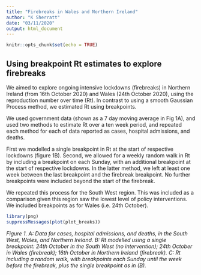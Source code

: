 ```yaml
---
title: "Firebreaks in Wales and Northern Ireland"
author: "K Sherratt"
date: "03/11/2020"
output: html_document
---
```


```r
knitr::opts_chunk$set(echo = TRUE)
```

## Using breakpoint Rt estimates to explore firebreaks

We aimed to explore ongoing intensive lockdowns (firebreaks) in Northern Ireland (from 16th October 2020) and Wales (24th October 2020), using the reproduction number over time (Rt). In contrast to using a smooth Gaussian Process method, we estimated Rt using breakpoints.

We used government data (shown as a 7 day moving average in Fig 1A), and used two methods to estimate Rt over a ten week period, and repeated each method for each of data reported as cases, hospital admissions, and deaths.

First we modelled a single breakpoint in Rt at the start of respective lockdowns (figure 1B). Second, we allowed for a weekly random walk in Rt by including a breakpoint on each Sunday, with an additional breakpoint at the start of respective lockdowns. In the latter method, we left at least one week between the last breakpoint and the firebreak breakpoint. No further breakpoints were included beyond the start of the firebreak.

We repeated this process for the South West region. This was included as a comparison given this region saw the lowest level of policy interventions. We included breakpoints as for Wales (i.e. 24th October).

```r
library(png)
suppressMessages(plot(plot_breaks))
```

*Figure 1. A: Data for cases, hospital admissions, and deaths, in the South West, Wales, and Northern Ireland. B: Rt modelled using a single breakpoint: 24th October in the South West (no intervention); 24th October in Wales (firebreak); 16th October in Northern Ireland (firebreak). C: Rt including a random walk, with breakpoints each Sunday until the week before the firebreak, plus the single breakpoint as in (B).*
